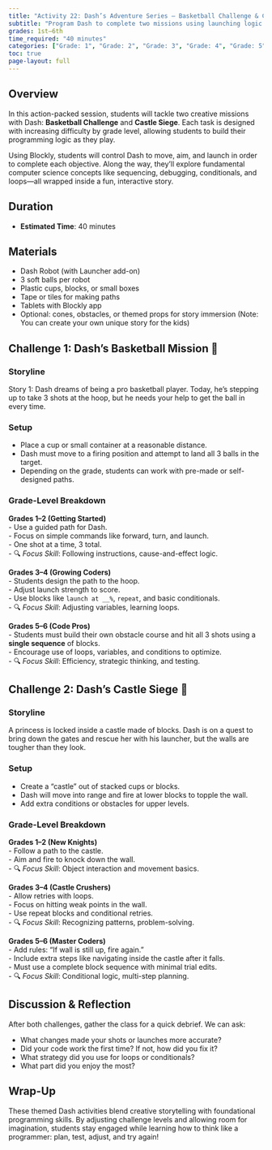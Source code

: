 ```yaml
---
title: "Activity 22: Dash’s Adventure Series – Basketball Challenge & Castle Siege"
subtitle: "Program Dash to complete two missions using launching logic and movement!"
grades: 1st–6th
time_required: "40 minutes"
categories: ["Grade: 1", "Grade: 2", "Grade: 3", "Grade: 4", "Grade: 5", "Grade: 6", "Time: 40 Minutes"]
toc: true
page-layout: full
---
```


## Overview

In this action-packed session, students will tackle two creative missions with Dash: **Basketball Challenge** and **Castle Siege**. Each task is designed with increasing difficulty by grade level, allowing students to build their programming logic as they play.

Using Blockly, students will control Dash to move, aim, and launch in order to complete each objective. Along the way, they'll explore fundamental computer science concepts like sequencing, debugging, conditionals, and loops—all wrapped inside a fun, interactive story.

## Duration

- **Estimated Time**: 40 minutes

## Materials

- Dash Robot (with Launcher add-on)  
- 3 soft balls per robot  
- Plastic cups, blocks, or small boxes  
- Tape or tiles for making paths  
- Tablets with Blockly app  
- Optional: cones, obstacles, or themed props for story immersion (Note: You can create your own unique story for the kids)

## Challenge 1: Dash’s Basketball Mission 🏀

### Storyline

Story 1: Dash dreams of being a pro basketball player. Today, he’s stepping up to take 3 shots at the hoop, but he needs your help to get the ball in every time.

### Setup

- Place a cup or small container at a reasonable distance.  
- Dash must move to a firing position and attempt to land all 3 balls in the target.  
- Depending on the grade, students can work with pre-made or self-designed paths.

### Grade-Level Breakdown

**Grades 1–2 (Getting Started)**  
- Use a guided path for Dash.  
- Focus on simple commands like forward, turn, and launch.  
- One shot at a time, 3 total.  
- 🔍 *Focus Skill*: Following instructions, cause-and-effect logic.

**Grades 3–4 (Growing Coders)**  
- Students design the path to the hoop.  
- Adjust launch strength to score.  
- Use blocks like `launch at __%`, `repeat`, and basic conditionals.  
- 🔍 *Focus Skill*: Adjusting variables, learning loops.

**Grades 5–6 (Code Pros)**  
- Students must build their own obstacle course and hit all 3 shots using a **single sequence** of blocks.  
- Encourage use of loops, variables, and conditions to optimize.  
- 🔍 *Focus Skill*: Efficiency, strategic thinking, and testing.

## Challenge 2: Dash’s Castle Siege 🏰

### Storyline

A princess is locked inside a castle made of blocks. Dash is on a quest to bring down the gates and rescue her with his launcher, but the walls are tougher than they look.

### Setup

- Create a “castle” out of stacked cups or blocks.  
- Dash will move into range and fire at lower blocks to topple the wall.  
- Add extra conditions or obstacles for upper levels.

### Grade-Level Breakdown

**Grades 1–2 (New Knights)**  
- Follow a path to the castle.  
- Aim and fire to knock down the wall.  
- 🔍 *Focus Skill*: Object interaction and movement basics.

**Grades 3–4 (Castle Crushers)**  
- Allow retries with loops.  
- Focus on hitting weak points in the wall.  
- Use repeat blocks and conditional retries.  
- 🔍 *Focus Skill*: Recognizing patterns, problem-solving.

**Grades 5–6 (Master Coders)**  
- Add rules: “If wall is still up, fire again.”  
- Include extra steps like navigating inside the castle after it falls.  
- Must use a complete block sequence with minimal trial edits.  
- 🔍 *Focus Skill*: Conditional logic, multi-step planning.

## Discussion & Reflection

After both challenges, gather the class for a quick debrief. We can ask:

- What changes made your shots or launches more accurate?
- Did your code work the first time? If not, how did you fix it?
- What strategy did you use for loops or conditionals?
- What part did you enjoy the most?

## Wrap-Up

These themed Dash activities blend creative storytelling with foundational programming skills. By adjusting challenge levels and allowing room for imagination, students stay engaged while learning how to think like a programmer: plan, test, adjust, and try again!